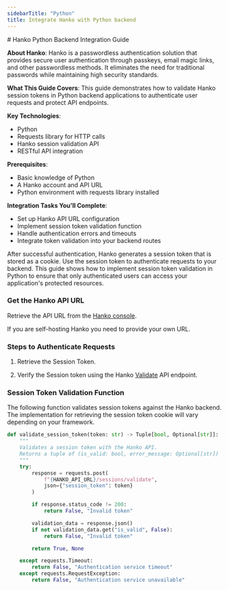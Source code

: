```yaml
---
sidebarTitle: "Python"
title: Integrate Hanko with Python backend
---
```


<div style={{ display: 'none' }}>
# Hanko Python Backend Integration Guide

**About Hanko**: Hanko is a passwordless authentication solution that provides secure user authentication through passkeys, email magic links, and other passwordless methods. It eliminates the need for traditional passwords while maintaining high security standards.

**What This Guide Covers**: This guide demonstrates how to validate Hanko session tokens in Python backend applications to authenticate user requests and protect API endpoints.

**Key Technologies**: 
- Python
- Requests library for HTTP calls
- Hanko session validation API
- RESTful API integration

**Prerequisites**: 
- Basic knowledge of Python
- A Hanko account and API URL
- Python environment with requests library installed

**Integration Tasks You'll Complete**:
- Set up Hanko API URL configuration
- Implement session token validation function
- Handle authentication errors and timeouts
- Integrate token validation into your backend routes
</div>

After successful authentication, Hanko generates a session token that is stored as a cookie. Use the session token to authenticate requests to your backend. This guide shows how to implement session token validation in Python to ensure that only authenticated users can access your application's protected resources.

### Get the Hanko API URL

Retrieve the API URL from the [Hanko console](https://cloud.hanko.io/).

<Note>
  If you are self-hosting Hanko you need to provide your own URL.
</Note>

### Steps to Authenticate Requests

1. Retrieve the Session Token.

2. Verify the Session token using the Hanko [Validate](/api-reference/public/session-management/validate-a-session-1) API endpoint.

### Session Token Validation Function
The following function validates session tokens against the Hanko backend. The implementation for retrieving the session token cookie will vary depending on your framework.

```python
def validate_session_token(token: str) -> Tuple[bool, Optional[str]]:
    """
    Validates a session token with the Hanko API.
    Returns a tuple of (is_valid: bool, error_message: Optional[str])
    """
    try:
        response = requests.post(
            f"{HANKO_API_URL}/sessions/validate",
            json={"session_token": token}
        )

        if response.status_code != 200:
            return False, "Invalid token"

        validation_data = response.json()
        if not validation_data.get("is_valid", False):
            return False, "Invalid token"

        return True, None

    except requests.Timeout:
        return False, "Authentication service timeout"
    except requests.RequestException:
        return False, "Authentication service unavailable"
```
